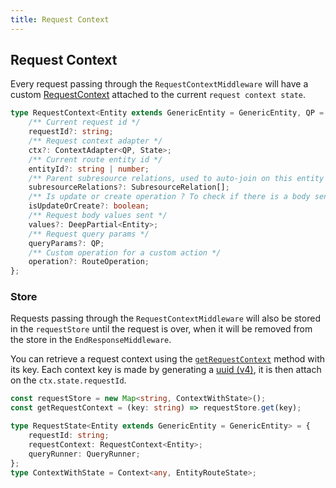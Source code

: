 ```yaml
---
title: Request Context
---
```


## Request Context

Every request passing through the `RequestContextMiddleware` will have a custom
[RequestContext](/definitions#requestcontext) attached to the current `request context state`.

```typescript
type RequestContext<Entity extends GenericEntity = GenericEntity, QP = QueryParams, State = Record<string, any>> = {
    /** Current request id */
    requestId?: string;
    /** Request context adapter */
    ctx?: ContextAdapter<QP, State>;
    /** Current route entity id */
    entityId?: string | number;
    /** Parent subresource relations, used to auto-join on this entity's relation inverse side */
    subresourceRelations?: SubresourceRelation[];
    /** Is update or create operation ? To check if there is a body sent */
    isUpdateOrCreate?: boolean;
    /** Request body values sent */
    values?: DeepPartial<Entity>;
    /** Request query params */
    queryParams?: QP;
    /** Custom operation for a custom action */
    operation?: RouteOperation;
};
```

### Store

Requests passing through the `RequestContextMiddleware` will also be stored in the `requestStore` until the request is
over, when it will be removed from the store in the `EndResponseMiddleware`.

You can retrieve a request context using the [`getRequestContext`](/definitions#getrequestcontext) method with its key.
Each context key is made by generating a [uuid (v4)](https://github.com/uuidjs/uuid), it is then attach on the
`ctx.state.requestId`.

```typescript
const requestStore = new Map<string, ContextWithState>();
const getRequestContext = (key: string) => requestStore.get(key);

type RequestState<Entity extends GenericEntity = GenericEntity> = {
    requestId: string;
    requestContext: RequestContext<Entity>;
    queryRunner: QueryRunner;
};
type ContextWithState = Context<any, EntityRouteState>;
```
